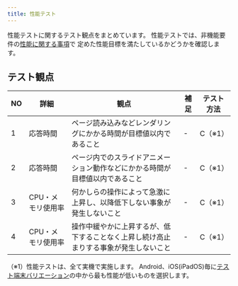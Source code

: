```yaml
---
title: 性能テスト
---
```


性能テストに関するテスト観点をまとめています。
性能テストでは、非機能要件の[性能に関する事項](/react-native/santoku/requirements/non-functional/performance.mdx)で
定めた性能目標を満たしているかどうかを確認します。

## テスト観点

| NO | 詳細 | 観点 | 補足 | テスト方法 |
| --- | --- | --- | --- | --- |
| 1 | 応答時間 | ページ読み込みなどレンダリングにかかる時間が目標値以内であること | - | C（※1） |
| 2 | 応答時間 | ページ内でのスライドアニメーション動作などにかかる時間が目標値以内であること | - | C（※1） |
| 3 | CPU・メモリ使用率 | 何かしらの操作によって急激に上昇し、以降低下しない事象が発生しないこと | - | C（※1） |
| 4 | CPU・メモリ使用率 | 操作中緩やかに上昇するが、低下することなく上昇し続け高止まりする事象が発生しないこと | - | C（※1） |

（※1）性能テストは、全て実機で実施します。
Android、iOS(iPadOS)毎に[テスト端末バリエーション](/react-native/santoku/test-planning/test-variation.mdx)の中から最も性能が低いものを選択します。

